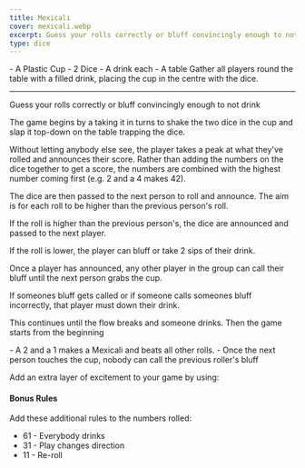 ```yaml
---
title: Mexicali
cover: mexicali.webp
excerpt: Guess your rolls correctly or bluff convincingly enough to not drink
type: dice
---
```


<GameHero
  cover="/BeerGoggleGames/images/mexicali.webp"
  alt="Mexicali"
/>

<GameSection title="Equipment" icon="/BeerGoggleGames/images/liquor.webp">
-   A Plastic Cup
-   2 Dice
-   A drink each
-   A table
</GameSection>

<GameSection title="Setup" icon="/BeerGoggleGames/images/settings.webp">
Gather all players round the table with a filled drink, placing the cup in the centre with the dice.

* * *
</GameSection>

<GameSection title="Aim of the Game" icon="/BeerGoggleGames/images/target.webp">
<p>Guess your rolls correctly or bluff convincingly enough to not drink</p>
</GameSection>

<GameSection title="How to Play" icon="/BeerGoggleGames/images/question.webp">
The game begins by a taking it in turns to shake the two dice in the cup and slap it top-down on the table trapping the dice.

Without letting anybody else see, the player takes a peak at what they've rolled and announces their score. Rather than adding the numbers on the dice together to get a score, the numbers are combined with the highest number coming first (e.g. 2 and a 4 makes 42).

The dice are then passed to the next person to roll and announce. The aim is for each roll to be higher than the previous person's roll.

If the roll is higher than the previous person's, the dice are announced and passed to the next player.

If the roll is lower, the player can bluff or take 2 sips of their drink.

Once a player has announced, any other player in the group can call their bluff until the next person grabs the cup.

If someones bluff gets called or if someone calls someones bluff incorrectly, that player must down their drink.

This continues until the flow breaks and someone drinks. Then the game starts from the beginning
</GameSection>

<GameSection title="Rules" icon="/BeerGoggleGames/images/rules.webp">
-   A 2 and a 1 makes a Mexicali and beats all other rolls.
-   Once the next person touches the cup, nobody can call the previous roller's bluff
</GameSection>

<GameSection title="Special Edition" icon="/BeerGoggleGames/images/special.webp">

<p>Add an extra layer of excitement to your game by using:</p>

<h4>Bonus Rules</h4>

Add these additional rules to the numbers rolled:

-   61 - Everybody drinks
-   31 - Play changes direction
-   11 - Re-roll
</GameSection>

<ShareButtons title="Mexicali" />

<FeedbackCard>
</FeedbackCard>
